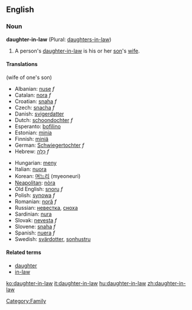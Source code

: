 ==English==
===Noun===
'''daughter-in-law''' (Plural: [[daughters-in-law]])

# A person's [[daughter-in-law]] is his or her [[son]]'s [[wife]].

====Translations====
(wife of one's son)
{{top}}
*Albanian: [[nuse]] ''f''
*Catalan: [[nora]] ''f''
*Croatian: [[snaha]] ''f''
*Czech: [[snacha]] ''f''
*Danish: [[svigerdatter]]
*Dutch: [[schoondochter]] ''f''
*Esperanto: [[bofilino]]
*Estonian: [[minia]]
*Finnish: [[miniä]]
*German: [[Schwiegertochter]] ''f''
*Hebrew: [[כַּלָּה]] ''f''
{{mid}}
*Hungarian: [[meny]]
*Italian: [[nuora]] {{f}}
*Korean: [[며느리]] (myeoneuri)
*[[Neapolitan]]: [[nòra]] {{f}}
*Old English: [[snoru]] ''f''
*Polish: [[synowa]] ''f''
*Romanian: [[noră]] ''f''
*Russian: [[невестка]], [[сноха]]
*Sardinian: [[nura]] {{f}}
*Slovak: [[nevesta]] ''f''
*Slovene: [[snaha]] ''f''
*Spanish: [[nuera]] ''f''
*Swedish: [[svärdotter]], [[sonhustru]]
{{bottom}}

====Related terms====
*[[daughter]]
*[[in-law]]

[[Category:Family]]

[[ko:daughter-in-law]]
[[it:daughter-in-law]]
[[hu:daughter-in-law]]
[[zh:daughter-in-law]]
